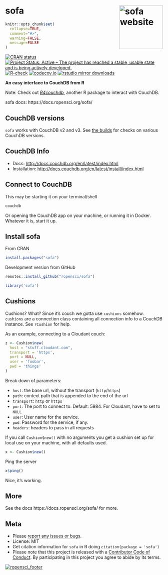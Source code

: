 sofa <a href="https://docs.ropensci.org/sofa/"><img src="man/figures/logo.png" align="right" height="139" alt="sofa website" /></a>
====

```r
knitr::opts_chunk$set(
  collapse=TRUE,
  comment="#>",
  warning=FALSE,
  message=FALSE
)
```
<!-- badges: start -->

[![CRAN status](https://www.r-pkg.org/badges/version/sofa)](https://CRAN.R-project.org/package=sofa)
[![Project Status: Active – The project has reached a stable, usable state and is being actively developed.](https://www.repostatus.org/badges/latest/active.svg)](https://www.repostatus.org/#active)
[![R-check](https://github.com/ropensci/sofa/workflows/R-check/badge.svg)](https://github.com/ropensci/sofa/actions)
[![codecov.io](https://codecov.io/github/ropensci/sofa/coverage.svg?branch=master)](https://codecov.io/github/ropensci/sofa?branch=master)
[![rstudio mirror downloads](https://cranlogs.r-pkg.org/badges/sofa?color=ff69b4)](https://github.com/metacran/cranlogs.app)
<!-- badges: end -->


__An easy interface to CouchDB from R__

Note: Check out [*R4couchdb*](https://github.com/wactbprot/R4CouchDB), another R
package to interact with CouchDB.

sofa docs: https://docs.ropensci.org/sofa/

## CouchDB versions

`sofa` works with CouchDB v2 and v3. See [the builds](https://github.com/ropensci/sofa/actions?query=workflow%3AR-check) for checks on various CouchDB versions.

## CouchDB Info

* Docs: <http://docs.couchdb.org/en/latest/index.html>
* Installation: <http://docs.couchdb.org/en/latest/install/index.html>

## Connect to CouchDB

This may be starting it on your terminal/shell

```sh
couchdb
```

Or opening the CouchDB app on your machine, or running it in Docker. Whatever it
is, start it up.

## Install sofa

From CRAN

```r
install.packages("sofa")
```

Development version from GitHub

```r
remotes::install_github("ropensci/sofa")
```

```r
library('sofa')
```

## Cushions

Cushions? What? Since it's couch we gotta use `cushions` somehow. `cushions` are a
connection class containing all connection info to a CouchDB instance.
See `?Cushion` for help.

As an example, connecting to a Cloudant couch:

```r
z <- Cushion$new(
  host = "stuff.cloudant.com",
  transport = 'https',
  port = NULL,
  user = 'foobar',
  pwd = 'things'
)
```

Break down of parameters:

* `host`: the base url, without the transport (`http`/`https`)
* `path`: context path that is appended to the end of the url
* `transport`: `http` or `https`
* `port`: The port to connect to. Default: 5984. For Cloudant, have to set to `NULL`
* `user`: User name for the service.
* `pwd`: Password for the service, if any.
* `headers`: headers to pass in all requests

If you call `Cushion$new()` with no arguments you get a cushion set up for local
use on your machine, with all defaults used.

```r
x <- Cushion$new()
```

Ping the server

```r
x$ping()
```

Nice, it's working.

## More

See the docs https://docs.ropensci.org/sofa/ for more.


## Meta

* Please [report any issues or bugs](https://github.com/ropensci/sofa/issues).
* License: MIT
* Get citation information for `sofa` in R doing `citation(package = 'sofa')`
* Please note that this project is released with a [Contributor Code of Conduct][coc]. By participating in this project you agree to abide by its terms.

[![ropensci_footer](https://ropensci.org/public_images/github_footer.png)](https://ropensci.org)

[coc]: https://github.com/ropensci/sofa/blob/master/CODE_OF_CONDUCT.md
